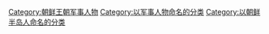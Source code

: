 [[Category:朝鲜王朝军事人物|Category:朝鲜王朝军事人物]]
[[Category:以军事人物命名的分类|Category:以军事人物命名的分类]]
[[Category:以朝鲜半岛人命名的分类|Category:以朝鲜半岛人命名的分类]]